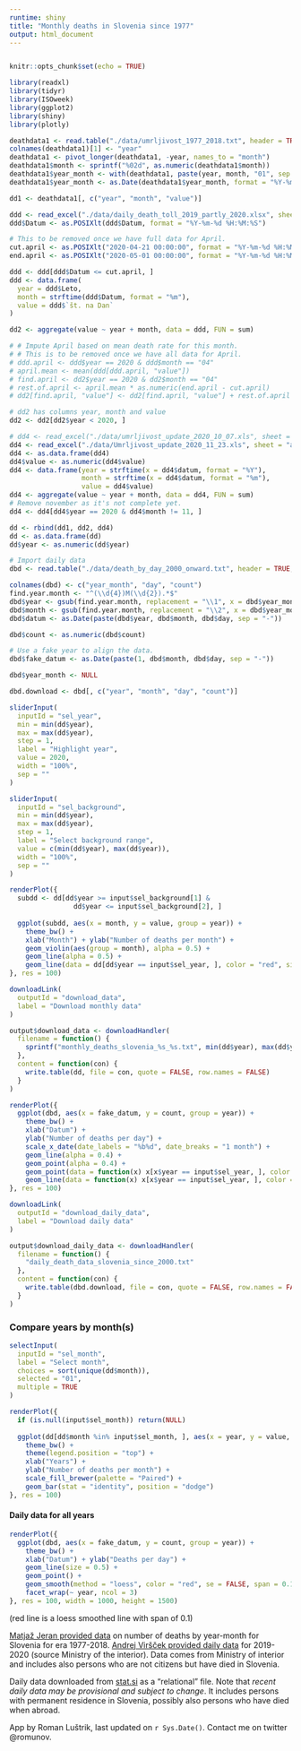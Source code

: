 ```yaml
---
runtime: shiny
title: "Monthly deaths in Slovenia since 1977"
output: html_document
---
```

```r

```

```r
knitr::opts_chunk$set(echo = TRUE)

library(readxl)
library(tidyr)
library(ISOweek)
library(ggplot2)
library(shiny)
library(plotly)
```

```r
deathdata1 <- read.table("./data/umrljivost_1977_2018.txt", header = TRUE, sep = "\t", check.names = FALSE)
colnames(deathdata1)[1] <- "year"
deathdata1 <- pivot_longer(deathdata1, -year, names_to = "month")
deathdata1$month <- sprintf("%02d", as.numeric(deathdata1$month))
deathdata1$year_month <- with(deathdata1, paste(year, month, "01", sep = "-"))
deathdata1$year_month <- as.Date(deathdata1$year_month, format = "%Y-%m-%d")

dd1 <- deathdata1[, c("year", "month", "value")]
```

```r
ddd <- read_excel("./data/daily_death_toll_2019_partly_2020.xlsx", sheet = "Podatki")
ddd$Datum <- as.POSIXlt(ddd$Datum, format = "%Y-%m-%d %H:%M:%S")

# This to be removed once we have full data for April.
cut.april <- as.POSIXlt("2020-04-21 00:00:00", format = "%Y-%m-%d %H:%M:%S")
end.april <- as.POSIXlt("2020-05-01 00:00:00", format = "%Y-%m-%d %H:%M:%S")

ddd <- ddd[ddd$Datum <= cut.april, ]
ddd <- data.frame(
  year = ddd$Leto,
  month = strftime(ddd$Datum, format = "%m"),
  value = ddd$`št. na Dan`
)

dd2 <- aggregate(value ~ year + month, data = ddd, FUN = sum)

# # Impute April based on mean death rate for this month.
# # This is to be removed once we have all data for April.
# ddd.april <- ddd$year == 2020 & ddd$month == "04"
# april.mean <- mean(ddd[ddd.april, "value"])
# find.april <- dd2$year == 2020 & dd2$month == "04"
# rest.of.april <- april.mean * as.numeric(end.april - cut.april)
# dd2[find.april, "value"] <- dd2[find.april, "value"] + rest.of.april

# dd2 has columns year, month and value
dd2 <- dd2[dd2$year < 2020, ]
```

```r
# dd4 <- read_excel("./data/umrljivost_update_2020_10_07.xls", sheet = "adapted")
dd4 <- read_excel("./data/Umrljivost_update_2020_11_23.xls", sheet = "adapted")
dd4 <- as.data.frame(dd4)
dd4$value <- as.numeric(dd4$value)
dd4 <- data.frame(year = strftime(x = dd4$datum, format = "%Y"),
                  month = strftime(x = dd4$datum, format = "%m"),
                  value = dd4$value)
dd4 <- aggregate(value ~ year + month, data = dd4, FUN = sum)
# Remove november as it's not complete yet.
dd4 <- dd4[dd4$year == 2020 & dd4$month != 11, ]
```

```r
dd <- rbind(dd1, dd2, dd4)
dd <- as.data.frame(dd)
dd$year <- as.numeric(dd$year)
```

```r
# Import daily data
dbd <- read.table("./data/death_by_day_2000_onward.txt", header = TRUE, sep = "\t", nrows = 7688)  # dbd = death by day

colnames(dbd) <- c("year_month", "day", "count")
find.year.month <- "^(\\d{4})M(\\d{2}).*$"
dbd$year <- gsub(find.year.month, replacement = "\\1", x = dbd$year_month)
dbd$month <- gsub(find.year.month, replacement = "\\2", x = dbd$year_month)
dbd$datum <- as.Date(paste(dbd$year, dbd$month, dbd$day, sep = "-"))

dbd$count <- as.numeric(dbd$count)

# Use a fake year to align the data.
dbd$fake_datum <- as.Date(paste(1, dbd$month, dbd$day, sep = "-"))

dbd$year_month <- NULL

dbd.download <- dbd[, c("year", "month", "day", "count")]
```

```r
sliderInput(
  inputId = "sel_year",
  min = min(dd$year),
  max = max(dd$year),
  step = 1,
  label = "Highlight year",
  value = 2020,
  width = "100%",
  sep = ""
)

sliderInput(
  inputId = "sel_background",
  min = min(dd$year),
  max = max(dd$year),
  step = 1,
  label = "Select background range",
  value = c(min(dd$year), max(dd$year)),
  width = "100%",
  sep = ""
)
```

```r
renderPlot({
  subdd <- dd[dd$year >= input$sel_background[1] & 
                dd$year <= input$sel_background[2], ]
  
  ggplot(subdd, aes(x = month, y = value, group = year)) +
    theme_bw() +
    xlab("Month") + ylab("Number of deaths per month") +
    geom_violin(aes(group = month), alpha = 0.5) +
    geom_line(alpha = 0.5) +
    geom_line(data = dd[dd$year == input$sel_year, ], color = "red", size = 1)
}, res = 100)
```

```r
downloadLink(
  outputId = "download_data",
  label = "Download monthly data"
)

output$download_data <- downloadHandler(
  filename = function() {
    sprintf("monthly_deaths_slovenia_%s_%s.txt", min(dd$year), max(dd$year))
  },
  content = function(con) {
    write.table(dd, file = con, quote = FALSE, row.names = FALSE)
  }
)
```

```r
renderPlot({
  ggplot(dbd, aes(x = fake_datum, y = count, group = year)) +
    theme_bw() +
    xlab("Datum") +
    ylab("Number of deaths per day") +
    scale_x_date(date_labels = "%b%d", date_breaks = "1 month") +
    geom_line(alpha = 0.4) +
    geom_point(alpha = 0.4) +
    geom_point(data = function(x) x[x$year == input$sel_year, ], color = "red") +
    geom_line(data = function(x) x[x$year == input$sel_year, ], color = "red")
}, res = 100)
```

```r
downloadLink(
  outputId = "download_daily_data",
  label = "Download daily data"
)

output$download_daily_data <- downloadHandler(
  filename = function() {
    "daily_death_data_slovenia_since_2000.txt"
  },
  content = function(con) {
    write.table(dbd.download, file = con, quote = FALSE, row.names = FALSE)
  }
)
```

### Compare years by month(s)
```r
selectInput(
  inputId = "sel_month",
  label = "Select month",
  choices = sort(unique(dd$month)),
  selected = "01",
  multiple = TRUE
)
```

```r
renderPlot({
  if (is.null(input$sel_month)) return(NULL)
  
  ggplot(dd[dd$month %in% input$sel_month, ], aes(x = year, y = value, fill = month)) +
    theme_bw() +
    theme(legend.position = "top") +
    xlab("Years") +
    ylab("Number of deaths per month") +
    scale_fill_brewer(palette = "Paired") +
    geom_bar(stat = "identity", position = "dodge")
}, res = 100)
```

#### Daily data for all years
```r
renderPlot({
  ggplot(dbd, aes(x = fake_datum, y = count, group = year)) +
    theme_bw() +
    xlab("Datum") + ylab("Deaths per day") +
    geom_line(size = 0.5) +
    geom_point() +
    geom_smooth(method = "loess", color = "red", se = FALSE, span = 0.1) +
    facet_wrap(~ year, ncol = 3)
}, res = 100, width = 1000, height = 1500)
```
(red line is a loess smoothed line with span of 0.1)

[Matjaž Jeran provided data](https://sledilnik.slack.com/archives/CV93RSH17/p1587931284356400) on number of deaths by year-month for Slovenia for era 1977-2018. [Andrej Viršček provided daily data](https://sledilnik.slack.com/archives/CV93RSH17/p1588680372152800?thread_ts=1587931284.356400&cid=CV93RSH17) for 2019-2020 (source Ministry of the interior). Data comes from Ministry of interior and includes also persons who are not citizens but have died in Slovenia.

Daily data downloaded from [stat.si](https://pxweb.stat.si/SiStatData/pxweb/sl/Data/-/05L1018S.px) as a "relational" file. Note that _recent daily data may be provisional and subject to change_. It includes persons with permanent residence in Slovenia, possibly also persons who have died when abroad.

App by Roman Luštrik, last updated on `r Sys.Date()`. Contact me on twitter @romunov.